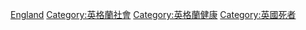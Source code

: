 [[Category:各國死亡|England]]
[[Category:英格蘭社會|Category:英格蘭社會]]
[[Category:英格蘭健康|Category:英格蘭健康]]
[[Category:英國死者|Category:英國死者]]